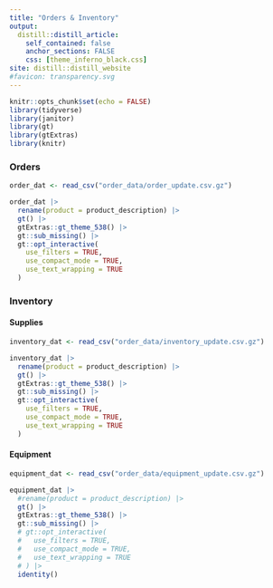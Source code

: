 ```yaml
---
title: "Orders & Inventory"
output:
  distill::distill_article:
    self_contained: false
    anchor_sections: FALSE
    css: [theme_inferno_black.css]
site: distill::distill_website
#favicon: transparency.svg
---
```


```r

knitr::opts_chunk$set(echo = FALSE)
library(tidyverse)
library(janitor)
library(gt)
library(gtExtras)
library(knitr)

```
  
### Orders      

```r

order_dat <- read_csv("order_data/order_update.csv.gz")

order_dat |> 
  rename(product = product_description) |> 
  gt() |> 
  gtExtras::gt_theme_538() |> 
  gt::sub_missing() |> 
  gt::opt_interactive(
    use_filters = TRUE,
    use_compact_mode = TRUE,
    use_text_wrapping = TRUE
  )

```


### Inventory      

#### Supplies  

```r

inventory_dat <- read_csv("order_data/inventory_update.csv.gz")

inventory_dat |> 
  rename(product = product_description) |> 
  gt() |> 
  gtExtras::gt_theme_538() |> 
  gt::sub_missing() |> 
  gt::opt_interactive(
    use_filters = TRUE,
    use_compact_mode = TRUE,
    use_text_wrapping = TRUE
  )

```


#### Equipment  

```r

equipment_dat <- read_csv("order_data/equipment_update.csv.gz")

equipment_dat |> 
  #rename(product = product_description) |> 
  gt() |> 
  gtExtras::gt_theme_538() |> 
  gt::sub_missing() |> 
  # gt::opt_interactive(
  #   use_filters = TRUE,
  #   use_compact_mode = TRUE,
  #   use_text_wrapping = TRUE
  # ) |> 
  identity()

```


<br>

<br>

<br>

  